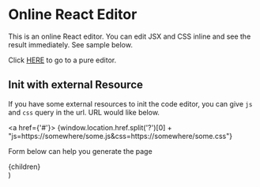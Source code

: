
# Online React Editor

This is an online React editor. You can edit JSX and CSS inline and see the result immediately. See sample below.

<div className={'h-[300px] border border-solid w-8/12'}>
  <ReactEditor code={{js: CONSTANTS.HELLO_WORLD_JS}}/>
</div>

Click [HERE](./editor) to go to a pure editor.

## Init with external Resource

If you have some external resources to init the code editor, you can give `js` and `css` query in the url.
URL would like below.

<a href={'#'}>
  {window.location.href.split('?')[0] + "js=https://somewhere/some.js&css=https://somewhere/some.css"}
</a>

Form below can help you generate the page

<div className={'border border-solid mt-2 w-[500px] p-2'}>
  <OpenResource/>
</div>

  <div className={'p-2'}>
    {children}
  </div>
)